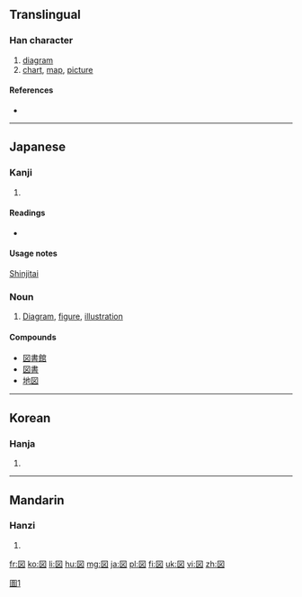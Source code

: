 {{also|圖|图}}
==Translingual==

===Han character===
{{Han char|rn=31|rad=囗|as=04|sn=7|four=|canj=田卜大 (WYK)|ids=⿴囗丶义}}

# [[diagram]]
# [[chart]], [[map]], [[picture]]

====References====
* {{Han ref|kx=0217.251|dkj=04734|dj=0445.130|hdz=10716.021|uh=56F3|ud=22259}}

----

==Japanese==

===Kanji===
{{ja-kanji|grade=2|rs=囗04}}

# {{defn|Japanese|sort=囗04}}

====Readings====
* {{ja-readings|on=[[と]] (to), [[ず]] (zu)|kun=[[はかる]] (hakaru), [[え]] (e)}}

====Usage notes====
[[shinjitai|Shinjitai]]

===Noun===
{{ja-noun|k|hira=ず|rom=zu|hidx=す'}}

# [[diagram|Diagram]], [[figure]], [[illustration]]

====Compounds====
* [[図書館]]
* [[図書]]
* [[地図]]

----

==Korean==

===Hanja===
{{ko-hanja|hangeul=도|rv=do|mr=to}}

# {{defn|Korean|sort=囗04}}

----

==Mandarin==

===Hanzi===
{{cmn-hanzi|pin=[[juàn]] ([[juan4]]), [[tú]] ([[tu2]])|wg=chüan<sup>4</sup>, t'u<sup>2</sup>}}

# {{defn|Mandarin|sort=囗04}}

[[Category:CJKV characters simplified differently in Japan and China|圖1]]

[[fr:図]]
[[ko:図]]
[[li:図]]
[[hu:図]]
[[mg:図]]
[[ja:図]]
[[pl:図]]
[[fi:図]]
[[uk:図]]
[[vi:図]]
[[zh:図]]